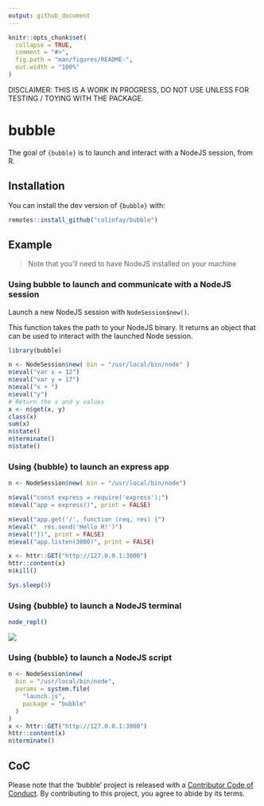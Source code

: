 ```yaml
---
output: github_document
---
```


<!-- README.md is generated from README.Rmd. Please edit that file -->

```r
knitr::opts_chunk$set(
  collapse = TRUE,
  comment = "#>",
  fig.path = "man/figures/README-",
  out.width = "100%"
)
```

DISCLAIMER: THIS IS A WORK IN PROGRESS, DO NOT USE UNLESS FOR TESTING / TOYING WITH THE PACKAGE. 

# bubble

<!-- badges: start -->
<!-- badges: end -->

The goal of `{bubble}` is to launch and interact with a NodeJS session, from R. 

## Installation

You can install the dev version of `{bubble}` with:

``` r
remotes::install_github("colinfay/bubble")
```

## Example

> Note that you'll need to have NodeJS installed on your machine

### Using bubble to launch and communicate with a NodeJS session

Launch a new NodeJS session with `NodeSession$new()`. 

This function takes the path to your NodeJS binary. It returns an object that can be used to interact with the launched Node session. 

```r
library(bubble)

n <- NodeSession$new( bin = "/usr/local/bin/node" )
n$eval("var x = 12")
n$eval("var y = 17")
n$eval("x + ")
n$eval("y")
# Return the x and y values
x <- n$get(x, y)
class(x)
sum(x)
n$state()
n$terminate()
n$state()
```

### Using {bubble} to launch an express app

```r
n <- NodeSession$new( bin = "/usr/local/bin/node")

n$eval("const express = require('express');")
n$eval("app = express()", print = FALSE)

n$eval("app.get('/', function (req, res) {")
n$eval("  res.send('Hello R!')")
n$eval("})", print = FALSE)
n$eval("app.listen(3000)", print = FALSE)

x <- httr::GET("http://127.0.0.1:3000") 
httr::content(x)
n$kill()
```


```r
Sys.sleep(5)
```


### Using {bubble} to launch a NodeJS terminal

```r
node_repl()
```

![](man/figures/node_repl.gif)

### Using {bubble} to launch a NodeJS script

```r
n <- NodeSession$new( 
  bin = "/usr/local/bin/node", 
  params = system.file(
    "launch.js", 
    package = "bubble"
  )
)
x <- httr::GET("http://127.0.0.1:3000") 
httr::content(x)
n$terminate()
```

## CoC

Please note that the 'bubble' project is released with a
[Contributor Code of Conduct](CODE_OF_CONDUCT.md).
By contributing to this project, you agree to abide by its terms.
